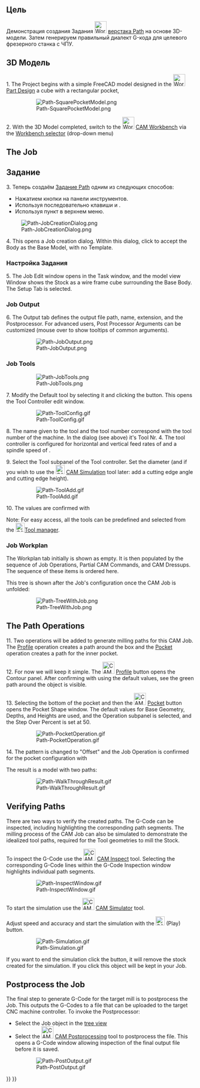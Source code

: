 <languages/>

<div class="mw-translate-fuzzy">
{{TutorialInfo/ru
|Topic=Верстак Path
|Level=Начинающий/Средний
|Time=15 минут
|Author=Chrisb
|FCVersion=0.19
|Files=
}}
</div>

<span id="Aim"></span>
== Цель ==

<div class="mw-translate-fuzzy">
Демонстрация создания Задания [[Image:Workbench_Path.svg|32px]] [[Path_Workbench/ru|верстака Path]] на основе 3D-модели. Затем генерируем правильный диалект G-кода для целевого фрезерного станка с ЧПУ.
</div> 

<span id="The_3D_Model"></span>
== 3D Модель ==

1. The Project begins with a simple FreeCAD model designed in the [[Image:Workbench_PartDesign.svg|32px]] [[PartDesign_Workbench|Part Design]] a cube with a rectangular pocket, 

:[[File:Path-SquarePocketModel.png]]

:{{Caption|Above: Created  in the [[Image:Workbench_PartDesign.svg|24px]] [[PartDesign_Workbench|Part Design]] including a Body, a Box with a Pocket, based on a Sketch oriented in the {{Button|[[Image:View-top.svg|16px|link=Std_ViewTop]]}} XY plane.}}

2. With the 3D Model completed, switch to the [[Image:Workbench_CAM.svg|32px]] [[CAM_Workbench|CAM Workbench]] via the [[Std_Workbench|Workbench selector]] (drop-down menu)

== The Job ==

<div class="mw-translate-fuzzy">
== Задание ==
3. Теперь создаём [[Path_Job/ru|Задание Path]] одним из следующих способов:
* Нажатием кнопки {{KEY|[[Image:Path_Job.svg|24px|link=Path Job]] [[Path_Job/ru|Задание]]}} на панели инструментов.
* Используя последовательно клавиши {{KEY|P}} и {{KEY|J}}.
* Используя пункт {{MenuCommand|Траектория → Задание}} в верхнем меню.
</div>

<div class="mw-translate-fuzzy">
[[File:Path-JobCreationDialog.png]]
::{{Caption|Выше: диалоговое окно Создать [[Path_Job/ru|Задание Path]]}}
</div>

4. This opens a Job creation dialog. Within this dialog, click {{Button|OK}} to accept the Body as the Base Model, with no Template.   

<span id="Job_Setup"></span>
=== Настройка Задания ===

5. The Job Edit window opens in the Task window, and the model view Window shows the Stock as a wire frame cube surrounding the Base Body.  The Setup Tab is selected. 

=== Job Output ===

6. The Output tab defines the output file path, name, extension, and the Postprocessor.  For advanced users, Post Processor Arguments can be customized (mouse over to show tooltips of common arguments).

:[[File:Path-JobOutput.png]]
:{{Caption|Above: [[CAM_Job|CAM Job]] Edit dialog with the Output tab selected}}

=== Job Tools ===

:[[File:Path-JobTools.png]]
:{{Caption|Above: [[CAM_Job|CAM Job]] Edit dialog with the Tools tab selected}}

7. Modify the Default tool by selecting it and clicking the {{Button|Edit}} button. This opens the Tool Controller edit window.

:[[File:Path-ToolConfig.gif]]
:{{Caption|Above: [[CAM_Job|CAM Job]] Tool Controller subpanel Edit dialog}}

8. The name given to the tool and the tool number correspond with the tool number of the machine. In the dialog (see above) it's Tool Nr. 4. The tool controller is configured for horizontal and vertical feed rates of {{incode|2mm/s}} and a spindle speed of {{incode|2000 rpm}}.

9. Select the Tool subpanel of the Tool controller. Set the diameter (and if you wish to use the [[Image:CAM_Simulator.svg|24px|link=CAM_Simulator]] [[CAM_Simulator|CAM Simulation]] tool later: add a cutting edge angle and cutting edge height).

:[[File:Path-ToolAdd.gif]]
:{{Caption|Above: [[CAM_Job|CAM Job]] Tool controller 'Tool' subpanel dialog}}

10. The values are confirmed with {{Button|OK}}

Note: For easy access, all the tools can be predefined and selected from the [[Image:CAM_ToolLibraryEdit.svg|24px|link=CAM_ToolLibraryEdit]][[CAM_ToolLibraryEdit|Tool manager]].

=== Job Workplan ===

The Workplan tab initially is shown as empty. It is then populated by the sequence of Job Operations, Partial CAM Commands, and CAM Dressups.  The sequence of these items is ordered here.

This tree is shown after the Job's configuration once the CAM Job is unfolded:

:[[File:Path-TreeWithJob.png]]

== The Path Operations ==

11. Two operations will be added to generate milling paths for this CAM Job. The [[CAM_Profile|Profile]] operation creates a path around the box and the [[CAM_Pocket_Shape|Pocket]] operation creates a path for the inner pocket.

12. For now we will keep it simple. The [[Image:CAM_Profile.svg|32px]] [[CAM_Profile|Profile]] button opens the Contour panel. After confirming with {{Button|OK}} using the default values, see the green path around the object is visible.

13. Selecting the bottom of the pocket and then the [[Image:CAM_Pocket_Shape.svg|32px]] [[CAM_Pocket_Shape|Pocket]] button opens the Pocket Shape window. The default values for Base Geometry, Depths, and Heights are used, and the Operation subpanel is selected, and the Step Over Percent is set at 50.

:[[File:Path-PocketOperation.gif]]
:{{Caption|Above: Pocket Shape dialog with the Operation subpanel selected}}

14. The pattern is changed to "Offset" and the Job Operation is confirmed for the pocket configuration with {{Button|OK}}

The result is a model with two paths:

:[[File:Path-WalkThroughResult.gif]]
:{{Caption|Above: resulting with a model with two paths}}

== Verifying Paths ==

There are two ways to verify the created paths. The G-Code can be inspected, including highlighting the corresponding path segments.  The milling process of the CAM Job can also be simulated to demonstrate the idealized tool paths, required for the Tool geometries to mill the Stock.

To inspect the G-Code use the [[Image:CAM_Inspect.svg|32px|link=CAM_Inspect]] [[CAM_Inspect|CAM Inspect]] tool. Selecting the corresponding G-Code lines within the G-Code Inspection window highlights individual path segments.
 
:[[File:Path-InspectWindow.gif]]
:{{Caption|Above: [[CAM_Inspect|CAM Inspection]] tool opens the G-Code Inspection dialog}}

To start the simulation use the [[Image:CAM_Simulator.svg|32px]] [[CAM_Simulator|CAM Simulator]] tool.

Adjust speed and accuracy and start the simulation with the [[Image:CAM_BPlay.svg|24px]] (Play) button. 

:[[File:Path-Simulation.gif]]
:{{Caption|Above: [[CAM Simulator|CAM Simulation]] in progress}}

If you want to end the simulation click the {{Button|Cancel}} button, it will remove the stock created for the simulation. If you click {{Button|OK}} this object will be kept in your Job.

== Postprocess the Job ==

The final step to generate G-Code for the target mill is to postprocess the Job.  This outputs the G-Codes to a file that can be uploaded to the target CNC machine controller.  To invoke the Postprocessor:

* Select the Job object in the [[Tree_view|tree view]]
* Select the [[Image:CAM_Post.svg|32px|link=CAM_Post]] [[CAM_Post|CAM Postprocessing]] tool to postprocess the file.  This opens a G-Code window allowing inspection of the final output file before it is saved.

:[[File:Path-PostOutput.gif]]
:{{Caption|Above: G-Code window allowing inspection of the final output file}}


{{CAM_Tools_navi{{#translation:}}}}
{{Userdocnavi{{#translation:}}}}